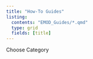 ---
title: "How-To Guides"
listing:
  contents: "EMOD_Guides/*.qmd"
  type: grid
  fields: [title]
---

Choose Category